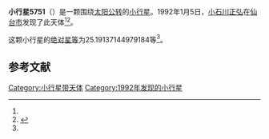 {{Infobox planet
| bgcolour = #FFFFC0
| name = 5751 Zao
| symbol = 
| image = 
| caption = 
| discovery = yes
| discovery_ref = 
| discoverer = [[小石川正弘|小石川正弘]]
| discovery_site = [[仙台市|仙台市]] 
| discovered = 1992年1月5日
| designations = yes
| mp_name = 
| named_after = 
| alt_names = 1992 AC/ 1989 EN1
| mp_category = [[阿莫尔型小行星|阿莫尔型小行星]]
| orbit_ref = <ref name="a">[http://ssd.jpl.nasa.gov/sbdb.cgi?sstr=5751 5751 Zao] {{Wayback|url=http://ssd.jpl.nasa.gov/sbdb.cgi?sstr=5751 |date=20140902004051 }}，小行星數據庫瀏覽器（JPL Small-Body Database Browser）－[[美国国家航空航天局|美国国家航空航天局]]喷气推进实验室</ref>
| epoch = 2456400.5 (2013年4月18日更新)
| aphelion = {{convert|2.994185923752579|AU|km|3|abbr=on|lk=out}}
| perihelion = {{convert|1.212084526262779|AU|km|3|abbr=on}}
| semimajor = {{convert|2.103135225007679|AU|km|3|abbr=on}}
| eccentricity = 0.423677321
| period = 1114.035994 [[日|日]]<br />3.05[[儒略年|儒略年]]
| avg_speed = 
| inclination = 16.0741198959644
| asc_node = 121.6988887728569
| mean_anomaly = 
| arg_peri = 25.19137144979184
| satellites = 
| physical_characteristics = yes
| dimensions = 
| mass = 
| density = 
| surface_grav = 
| escape_velocity = 
| sidereal_day = 
| axial_tilt = 
| pole_ecliptic_lat = 
| pole_ecliptic_lon = 
| albedo = 
| temperatures= 
| temp_name1 = 
| mean_temp_1 = 
| max_temp_1 = 
| temp_name2 = 
| max_temp_2 = 
| spectral_type = 
| abs_magnitude = 25.19137144979184
}}

'''小行星5751'''（{{lang-en|5751 Zao}}）是一颗围绕[[太阳|太阳]][[公转|公转]]的[[小行星|小行星]]。1992年1月5日，[[小石川正弘|小石川正弘]]在[[仙台市|仙台市]]发现了此天体<ref name="a" /><ref>{{cite news|title=小行星列表|url=http://cfa-www.harvard.edu/iau/lists/NumberedMPs.txt|accessdate=2013-07-08|newspaper=哈佛大学|archive-date=2008-05-17|archive-url=https://web.archive.org/web/20080517010638/http://cfa-www.harvard.edu/iau/lists/NumberedMPs.txt|dead-url=no}}</ref>。

这颗小行星的[[绝对星等|绝对星等]]为25.19137144979184等<ref name="a" />。

==参考文献==
{{reflist}}
{{Minor Planet Number|[[小行星5750|小行星5750]]|[[小行星5752|小行星5752]]}}

{{小天体}}

[[Category:小行星带天体|Category:小行星带天体]]
[[Category:1992年发现的小行星|Category:1992年发现的小行星]]

{{asteroid-stub}}
